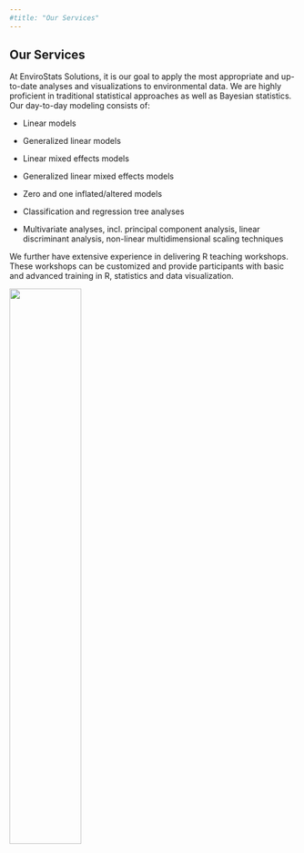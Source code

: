 ---
#title: "Our Services"
---

## Our Services

At EnviroStats Solutions, it is our goal to apply the most appropriate and up-to-date analyses and visualizations to environmental data. We are highly proficient in traditional statistical approaches as well as Bayesian statistics. Our day-to-day modeling consists of:

-   Linear models

-   Generalized linear models

-   Linear mixed effects models

-   Generalized linear mixed effects models

-   Zero and one inflated/altered models

-   Classification and regression tree analyses

-   Multivariate analyses, incl. principal component analysis, linear discriminant analysis, non-linear multidimensional scaling techniques

We further have extensive experience in delivering R teaching workshops. These workshops can be customized and provide participants with basic and advanced training in R, statistics and data visualization.

![](images/envirostats_logo_transparent.png){fig-align="center" width="50%"}
